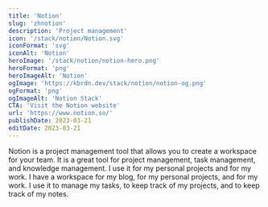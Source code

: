 ```yaml
---
title: 'Notion'
slug: 'zhnotion'
description: 'Project management'
icon: '/stack/notion/Notion.svg'
iconFormat: 'svg'
iconAlt: 'Notion'
heroImage: '/stack/notion/notion-hero.png'
heroFormat: 'png'
heroImageAlt: 'Notion'
ogImage: 'https://kbrdn.dev/stack/notion/notion-og.png'
ogFormat: 'png'
ogImageAlt: 'Notion Stack'
CTA: 'Visit the Notion website'
url: 'https://www.notion.so/'
publishDate: 2023-03-21
editDate: 2023-03-21
---
```


Notion is a project management tool that allows you to create a workspace for your team. It is a great tool for project management, task management, and knowledge management.
I use it for my personal projects and for my work. I have a workspace for my blog, for my personal projects, and for my work. I use it to manage my tasks, to keep track of my projects, and to keep track of my notes.
